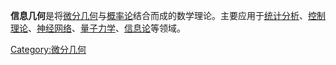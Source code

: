 {{Expand language|1=en|time=2020-01-19T13:58:29+00:00}}
'''信息几何'''是将[[微分几何|微分几何]]与[[概率论|概率论]]结合而成的数学理论。主要应用于[[统计分析|统计分析]]、[[控制理论|控制理论]]、[[神经网络|神经网络]]、[[量子力学|量子力学]]、[[信息论|信息论]]等领域。

{{Geometry-stub}}

[[Category:微分几何|Category:微分几何]]